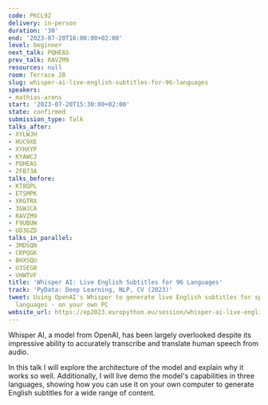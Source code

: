 ```yaml
---
code: PKCL9Z
delivery: in-person
duration: '30'
end: '2023-07-20T16:00:00+02:00'
level: beginner
next_talk: PQHEAS
prev_talk: RAVZM9
resources: null
room: Terrace 2B
slug: whisper-ai-live-english-subtitles-for-96-languages
speakers:
- mathias-arens
start: '2023-07-20T15:30:00+02:00'
state: confirmed
submission_type: Talk
talks_after:
- XYLWJH
- HUC9XE
- XYHXYP
- KYAWCJ
- PQHEAS
- ZFB73A
talks_before:
- KT8QPL
- ETSMPK
- XRGTRX
- 3GWJCA
- RAVZM9
- F9UBUW
- UD3GZD
talks_in_parallel:
- 3MDSQN
- CRPQGK
- BHXSQU
- U3SEG8
- VHWTVF
title: 'Whisper AI: Live English Subtitles for 96 Languages'
track: 'PyData: Deep Learning, NLP, CV (2023)'
tweet: Using OpenAI's Whisper to generate live English subtitles for speech in 96
  languages - on your own PC
website_url: https://ep2023.europython.eu/session/whisper-ai-live-english-subtitles-for-96-languages
---
```


Whisper AI, a model from OpenAI, has been largely overlooked despite its impressive ability to accurately transcribe and translate human speech from audio.

In this talk I will explore the architecture of the model and explain why it works so well. Additionally, I will live demo the model's capabilities in three languages, showing how you can use it on your own computer to generate English subtitles for a wide range of content.
